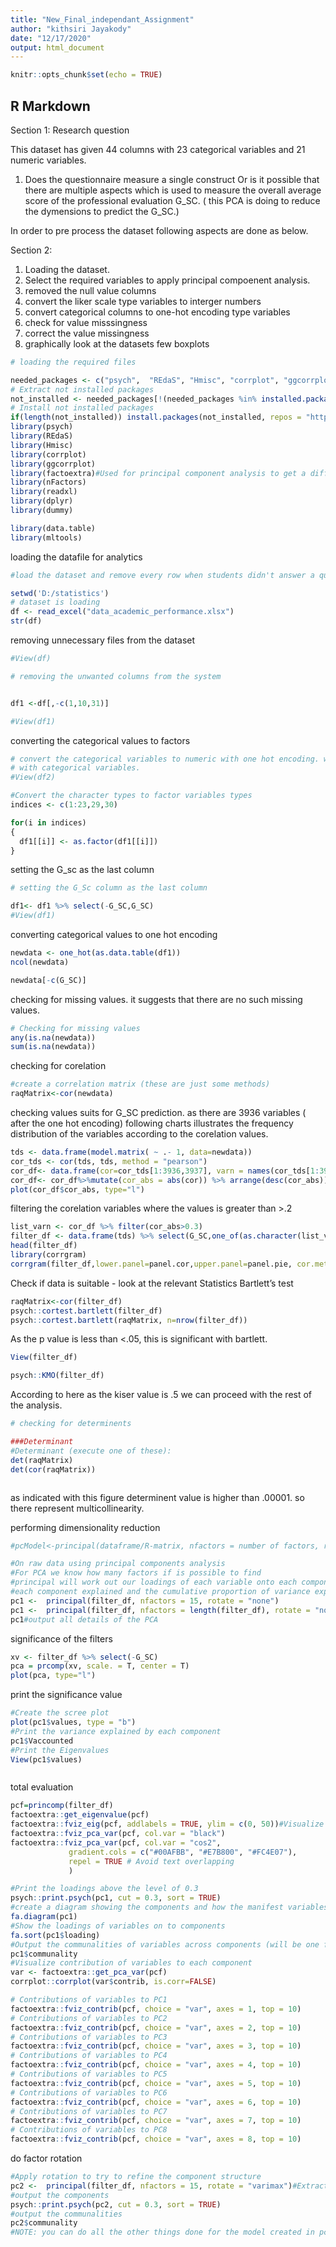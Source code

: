---
title: "New_Final_independant_Assignment"
author: "kithsiri Jayakody"
date: "12/17/2020"
output: html_document
---

```{r setup, include=FALSE}
knitr::opts_chunk$set(echo = TRUE)
```

## R Markdown

Section 1: Research question

This dataset has given  44 columns with 23 categorical variables and 21 numeric variables.

1.	Does the questionnaire  measure a single construct     Or is it possible that there are multiple aspects which is used to measure the overall average score of the professional evaluation G_SC. ( this PCA is doing to reduce the dymensions to predict the G_SC.)

In order to pre process the dataset following aspects are done as below.

Section 2:

1. Loading the dataset.
2. Select the required variables to apply principal compoenent analysis.
3. removed the null value columns
4. convert the liker scale type variables to interger numbers
5. convert categorical columns to one-hot encoding type variables
6. check for value misssingness
7. correct the value missingness
8. graphically look at the datasets few boxplots


```{r}
# loading the required files

needed_packages <- c("psych",  "REdaS", "Hmisc", "corrplot", "ggcorrplot", "factoextra",  "nFactors","readxl","dplyr", "dummy","data.table","mltools","caret")                      
# Extract not installed packages
not_installed <- needed_packages[!(needed_packages %in% installed.packages()[ , "Package"])]    
# Install not installed packages
if(length(not_installed)) install.packages(not_installed, repos = "http://cran.us.r-project.org") 
library(psych)
library(REdaS)
library(Hmisc)
library(corrplot)
library(ggcorrplot)
library(factoextra)#Used for principal component analysis to get a different view of eigenvalues
library(nFactors)
library(readxl)
library(dplyr)
library(dummy)

library(data.table)
library(mltools)

```


loading the datafile for analytics

```{r}

#load the dataset and remove every row when students didn't answer a question

setwd('D:/statistics')
# dataset is loading 
df <- read_excel("data_academic_performance.xlsx")
str(df)

```

removing unnecessary files from the dataset

```{r}

#View(df)

# removing the unwanted columns from the system


df1 <-df[,-c(1,10,31)]

#View(df1)


```


converting the categorical values to factors

```{r}
# convert the categorical variables to numeric with one hot encoding. with out converting to numerics we are unable to perform principle compoenent analysis 
# with categorical variables.
#View(df2)

#Convert the character types to factor variables types
indices <- c(1:23,29,30)

for(i in indices)
{
  df1[[i]] <- as.factor(df1[[i]])
}

```


setting the G_sc as the last column

```{r}
# setting the G_Sc column as the last column

df1<- df1 %>% select(-G_SC,G_SC)
#View(df1)

```

converting categorical values to one hot encoding

```{r}
newdata <- one_hot(as.data.table(df1))
ncol(newdata)
```
```{r}
newdata[-c(G_SC)]
```



checking for missing values. it suggests that there are no such missing values.

```{r}
# Checking for missing values
any(is.na(newdata))
sum(is.na(newdata))
```


checking for corelation

```{r}
#create a correlation matrix (these are just some methods)
raqMatrix<-cor(newdata)

```

checking values suits for G_SC prediction. as there are 3936 variables ( after the one hot encoding) following charts illustrates the frequency distribution of the 
variables according to the corelation values.


```{r}
tds <- data.frame(model.matrix( ~ .- 1, data=newdata)) 
cor_tds <- cor(tds, tds, method = "pearson")
cor_df<- data.frame(cor=cor_tds[1:3936,3937], varn = names(cor_tds[1:3936,3937])) 
cor_df<- cor_df%>%mutate(cor_abs = abs(cor)) %>% arrange(desc(cor_abs))
plot(cor_df$cor_abs, type="l")
```
filtering the corelation variables where the values is greater than >.2


```{r}
list_varn <- cor_df %>% filter(cor_abs>0.3)
filter_df <- data.frame(tds) %>% select(G_SC,one_of(as.character(list_varn$varn)))
head(filter_df)
library(corrgram)
corrgram(filter_df,lower.panel=panel.cor,upper.panel=panel.pie, cor.method = "pearson")

```

Check if data is suitable - look at the relevant Statistics
Bartlett's test

```{r}

raqMatrix<-cor(filter_df)
psych::cortest.bartlett(filter_df)
psych::cortest.bartlett(raqMatrix, n=nrow(filter_df))
```

As the p value is less than <.05, this is significant with bartlett.

```{r}
View(filter_df)
```



```{r}


psych::KMO(filter_df)


```
According to here as the kiser value is .5 we can proceed with the rest of the analysis.

```{r}
# checking for determinents

###Determinant
#Determinant (execute one of these):
det(raqMatrix)
det(cor(raqMatrix))



```
as indicated with this figure determinent value is higher than .00001.  so there represent multicollinearity.


performing dimensionality reduction

```{r}
#pcModel<-principal(dataframe/R-matrix, nfactors = number of factors, rotate = "method of rotation", scores = TRUE)

#On raw data using principal components analysis
#For PCA we know how many factors if is possible to find
#principal will work out our loadings of each variable onto each component, the proportion 
#each component explained and the cumulative proportion of variance explained 
pc1 <-  principal(filter_df, nfactors = 15, rotate = "none")
pc1 <-  principal(filter_df, nfactors = length(filter_df), rotate = "none")
pc1#output all details of the PCA

```

significance of the filters

```{r}

xv <- filter_df %>% select(-G_SC)
pca = prcomp(xv, scale. = T, center = T)
plot(pca, type="l")
```
print the significance value

```{r}


#Create the scree plot
plot(pc1$values, type = "b") 
#Print the variance explained by each component
pc1$Vaccounted 
#Print the Eigenvalues
View(pc1$values)



```
total evaluation

```{r}
pcf=princomp(filter_df)
factoextra::get_eigenvalue(pcf)
factoextra::fviz_eig(pcf, addlabels = TRUE, ylim = c(0, 50))#Visualize the Eigenvalues
factoextra::fviz_pca_var(pcf, col.var = "black")
factoextra::fviz_pca_var(pcf, col.var = "cos2",
             gradient.cols = c("#00AFBB", "#E7B800", "#FC4E07"), 
             repel = TRUE # Avoid text overlapping
             )

#Print the loadings above the level of 0.3
psych::print.psych(pc1, cut = 0.3, sort = TRUE)
#create a diagram showing the components and how the manifest variables load
fa.diagram(pc1) 
#Show the loadings of variables on to components
fa.sort(pc1$loading)
#Output the communalities of variables across components (will be one for PCA since all the variance is used)
pc1$communality 
#Visualize contribution of variables to each component
var <- factoextra::get_pca_var(pcf)
corrplot::corrplot(var$contrib, is.corr=FALSE) 

# Contributions of variables to PC1
factoextra::fviz_contrib(pcf, choice = "var", axes = 1, top = 10)
# Contributions of variables to PC2
factoextra::fviz_contrib(pcf, choice = "var", axes = 2, top = 10)
# Contributions of variables to PC3
factoextra::fviz_contrib(pcf, choice = "var", axes = 3, top = 10)
# Contributions of variables to PC4
factoextra::fviz_contrib(pcf, choice = "var", axes = 4, top = 10)
# Contributions of variables to PC5
factoextra::fviz_contrib(pcf, choice = "var", axes = 5, top = 10)
# Contributions of variables to PC6
factoextra::fviz_contrib(pcf, choice = "var", axes = 6, top = 10)
# Contributions of variables to PC7
factoextra::fviz_contrib(pcf, choice = "var", axes = 7, top = 10)
# Contributions of variables to PC8
factoextra::fviz_contrib(pcf, choice = "var", axes = 8, top = 10)
```

do factor rotation 

```{r}
#Apply rotation to try to refine the component structure
pc2 <-  principal(filter_df, nfactors = 15, rotate = "varimax")#Extracting 4 factors
#output the components
psych::print.psych(pc2, cut = 0.3, sort = TRUE)
#output the communalities
pc2$communality
#NOTE: you can do all the other things done for the model created in pc1

```

